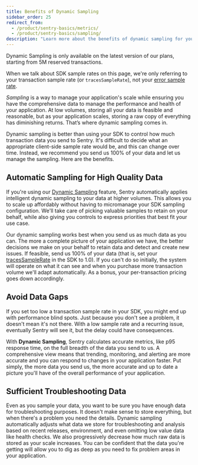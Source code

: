 ```yaml
---
title: Benefits of Dynamic Sampling
sidebar_order: 25
redirect_from:
  - /product/sentry-basics/metrics/
  - /product/sentry-basics/sampling/
description: "Learn more about the benefits of dynamic sampling for your transactions."
---
```

<Note>

Dynamic Sampling is only available on the latest version of our plans, starting from 5M reserved transactions.
  
</Note>
<Note>

When we talk about SDK sample rates on this page, we're only referring to your transaction sample rate (or `tracesSampleRate`), not your [error sample rate](/platform-redirect/?next=/configuration/sampling/%23sampling-error-events).

</Note>

_Sampling_ is a way to manage your application's scale while ensuring you have the comprehensive data to manage the performance and health of your application. At low volumes, storing all your data is feasible and reasonable, but as your application scales, storing a raw copy of everything has diminishing returns. That’s where dynamic sampling comes in.

Dynamic sampling is better than using your SDK to control how much transaction data you send to Sentry. It's difficult to decide what an appropriate client-side sample rate would be, and this can change over time. Instead, we recommend you send us 100% of your data and let us manage the sampling. Here are the benefits.

## Automatic Sampling for High Quality Data

If you're using our [Dynamic Sampling](/product/data-management-settings/dynamic-sampling/) feature, Sentry automatically applies intelligent dynamic sampling to your data at higher volumes. This allows you to scale up affordably without having to micromanage your SDK sampling configuration. We'll take care of picking valuable samples to retain on your behalf, while also giving you controls to express priorities that best fit your use case.

Our dynamic sampling works best when you send us as much data as you can. The more a complete picture of your application we have, the better decisions we make on your behalf to retain data and detect and create new issues. If feasible, send us 100% of your data (that is, set your [tracesSampleRate](/platform-redirect/?next=/performance/) in the SDK to 1.0). If you can't do so initially, the system will operate on what it can see and when you purchase more transaction volume we'll adapt automatically. As a bonus, your per-transaction pricing goes down accordingly.

## Avoid Data Gaps

If you set too low a transaction sample rate in your SDK, you might end up with performance blind spots. Just because you don't see a problem, it doesn't mean it's not there. With a low sample rate and a recurring issue, eventually Sentry will see it, but the delay could have consequences.

With **Dynamic Sampling**, Sentry calculates accurate metrics, like p95 response time, on the full breadth of the data you send to us. A comprehensive view means that trending, monitoring, and alerting are more accurate and you can respond to changes in your application faster. Put simply, the more data you send us, the more accurate and up to date a picture you'll have of the overall performance of your application.

## Sufficient Troubleshooting Data

Even as you sample your data, you want to be sure you have enough data for troubleshooting purposes. It doesn't make sense to store everything, but when there's a problem you need the details. Dynamic sampling automatically adjusts what data we store for troubleshooting and analysis based on recent releases, environment, and even omitting low value data like health checks. We also progressively decrease how much raw data is stored as your scale increases. You can be confident that the data you're getting will allow you to dig as deep as you need to fix problem areas in your application.
